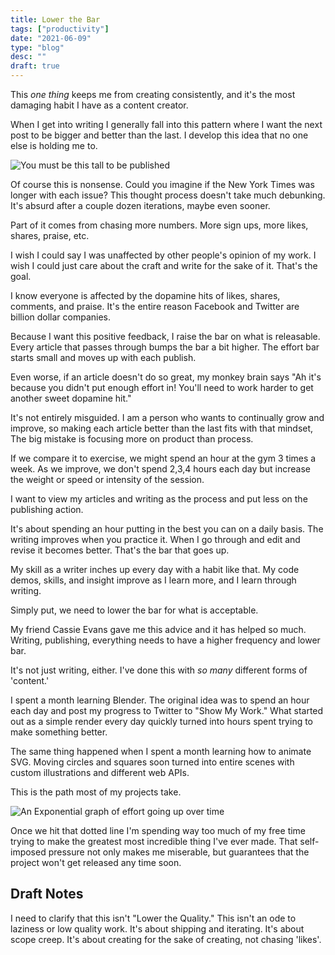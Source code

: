 ```yaml
---
title: Lower the Bar
tags: ["productivity"]
date: "2021-06-09"
type: "blog"
desc: ""
draft: true
---
```


This _one thing_ keeps me from creating consistently, and it's the most damaging habit I have as a content creator.

When I get into writing I generally fall into this pattern where I want the next post to be bigger and better than the last. I develop this idea that no one else is holding me to.

<CenterContent>

![You must be this tall to be published](this-tall.svg)

</CenterContent>

Of course this is nonsense. Could you imagine if the New York Times was longer with each issue? This thought process doesn't take much debunking. It's absurd after a couple dozen iterations, maybe even sooner.

Part of it comes from chasing more numbers. More sign ups, more likes, shares, praise, etc.

I wish I could say I was unaffected by other people's opinion of my work. I wish I could just care about the craft and write for the sake of it. That's the goal.

I know everyone is affected by the dopamine hits of likes, shares, comments, and praise. It's the entire reason Facebook and Twitter are billion dollar companies.

Because I want this positive feedback, I raise the bar on what is releasable. Every article that passes through bumps the bar a bit higher. The effort bar starts small and moves up with each publish.

Even worse, if an article doesn't do so great, my monkey brain says "Ah it's because you didn't put enough effort in! You'll need to work harder to get another sweet dopamine hit."

It's not entirely misguided. I am a person who wants to continually grow and improve, so making each article better than the last fits with that mindset, The big mistake is focusing more on product than process.

If we compare it to exercise, we might spend an hour at the gym 3 times a week. As we improve, we don't spend 2,3,4 hours each day but increase the weight or speed or intensity of the session.

I want to view my articles and writing as the process and put less on the publishing action.

It's about spending an hour putting in the best you can on a daily basis. The writing improves when you practice it. When I go through and edit and revise it becomes better. That's the bar that goes up.

My skill as a writer inches up every day with a habit like that. My code demos, skills, and insight improve as I learn more, and I learn through writing.

Simply put, we need to lower the bar for what is acceptable.

My friend Cassie Evans gave me this advice and it has helped so much. Writing, publishing, everything needs to have a higher frequency and lower bar.

It's not just writing, either. I've done this with _so many_ different forms of 'content.'

I spent a month learning Blender. The original idea was to spend an hour each day and post my progress to Twitter to "Show My Work." What started out as a simple render every day quickly turned into hours spent trying to make something better.

The same thing happened when I spent a month learning how to animate SVG. Moving circles and squares soon turned into entire scenes with custom illustrations and different web APIs.

This is the path most of my projects take.

<CenterContent>

![An Exponential graph of effort going up over time](energy-chart.svg)

</CenterContent>

Once we hit that dotted line I'm spending way too much of my free time trying to make the greatest most incredible thing I've ever made. That self-imposed pressure not only makes me miserable, but guarantees that the project won't get released any time soon.

## Draft Notes

I need to clarify that this isn't "Lower the Quality." This isn't an ode to laziness or low quality work. It's about shipping and iterating. It's about scope creep. It's about creating for the sake of creating, not chasing 'likes'.
